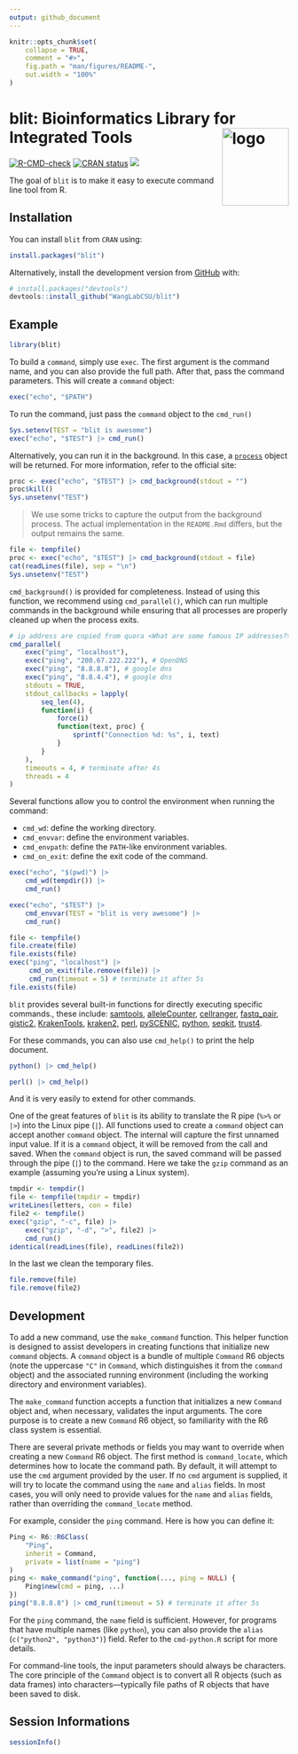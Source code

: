 ```yaml
---
output: github_document
---
```


<!-- README.md is generated from README.Rmd. Please edit that file -->

```r
knitr::opts_chunk$set(
    collapse = TRUE,
    comment = "#>",
    fig.path = "man/figures/README-",
    out.width = "100%"
)
```

# blit: Bioinformatics Library for Integrated Tools <img src="man/figures/logo.png" alt="logo" align="right" height="140" width="120"/>

<!-- badges: start -->
[![R-CMD-check](https://github.com/WangLabCSU/blit/actions/workflows/R-CMD-check.yaml/badge.svg)](https://github.com/WangLabCSU/blit/actions/workflows/R-CMD-check.yaml)
[![CRAN status](https://www.r-pkg.org/badges/version/blit)](https://CRAN.R-project.org/package=blit)
[![](https://cranlogs.r-pkg.org/badges/blit)](https://cran.r-project.org/package=blit)
<!-- badges: end -->

The goal of `blit` is to make it easy to execute command line tool from R.

## Installation

You can install `blit` from `CRAN` using:
```r
install.packages("blit")
```

Alternatively, install the development version from
[GitHub](https://github.com/) with:
``` r
# install.packages("devtools")
devtools::install_github("WangLabCSU/blit")
```

## Example
```r
library(blit)
```

To build a `command`, simply use `exec`. The first argument is the command name,
and you can also provide the full path. After that, pass the command parameters.
This will create a `command` object:
```r
exec("echo", "$PATH")
```

To run the command, just pass the `command` object to the `cmd_run()`
```r
Sys.setenv(TEST = "blit is awesome")
exec("echo", "$TEST") |> cmd_run()
```

Alternatively, you can run it in the background. In this case, a
[`process`](https://processx.r-lib.org/index.html) object will be returned. For
more information, refer to the official site:
```r
proc <- exec("echo", "$TEST") |> cmd_background(stdout = "")
proc$kill()
Sys.unsetenv("TEST")
```

> We use some tricks to capture the output from the background process. The
actual implementation in the `README.Rmd` differs, but the output remains the
same.

```r
file <- tempfile()
proc <- exec("echo", "$TEST") |> cmd_background(stdout = file)
cat(readLines(file), sep = "\n")
Sys.unsetenv("TEST")
```

`cmd_background()` is provided for completeness. Instead of using this function,
we recommend using `cmd_parallel()`, which can run multiple commands in the
background while ensuring that all processes are properly cleaned up when the
process exits.
```r
# ip address are copied from quora <What are some famous IP addresses?>: https://qr.ae/pYlnbQ
cmd_parallel(
    exec("ping", "localhost"),
    exec("ping", "208.67.222.222"), # OpenDNS
    exec("ping", "8.8.8.8"), # google dns
    exec("ping", "8.8.4.4"), # google dns
    stdouts = TRUE,
    stdout_callbacks = lapply(
        seq_len(4),
        function(i) {
            force(i)
            function(text, proc) {
                sprintf("Connection %d: %s", i, text)
            }
        }
    ),
    timeouts = 4, # terminate after 4s
    threads = 4
)
```

Several functions allow you to control the environment when running the command:

  - `cmd_wd`: define the working directory.
  - `cmd_envvar`: define the environment variables.
  - `cmd_envpath`: define the `PATH`-like environment variables.
  - `cmd_on_exit`: define the exit code of the command.

```r
exec("echo", "$(pwd)") |>
    cmd_wd(tempdir()) |>
    cmd_run()
```

```r
exec("echo", "$TEST") |>
    cmd_envvar(TEST = "blit is very awesome") |>
    cmd_run()
```

```r
file <- tempfile()
file.create(file)
file.exists(file)
exec("ping", "localhost") |>
     cmd_on_exit(file.remove(file)) |> 
     cmd_run(timeout = 5) # terminate it after 5s
file.exists(file)
```

`blit` provides several built-in functions for directly executing specific
commands., these include:
[samtools](https://www.htslib.org/),
[alleleCounter](https://github.com/cancerit/alleleCount),
[cellranger](https://www.10xgenomics.com/cn/support/software/cell-ranger/latest),
[fastq_pair](https://github.com/linsalrob/fastq-pair),
[gistic2](https://broadinstitute.github.io/gistic2/),
[KrakenTools](https://github.com/jenniferlu717/KrakenTools),
[kraken2](https://github.com/DerrickWood/kraken2/wiki/Manual),
[perl](https://www.perl.org/), [pySCENIC](https://github.com/aertslab/pySCENIC),
[python](https://www.python.org/), [seqkit](https://bioinf.shenwei.me/seqkit/),
[trust4](https://github.com/liulab-dfci/TRUST4).

For these commands, you can also use `cmd_help()` to print the help document.
```r
python() |> cmd_help()
```

```r
perl() |> cmd_help()
```

And it is very easily to extend for other commands.

One of the great features of `blit` is its ability to translate the R pipe
(`%>%` or `|>`) into the Linux pipe (`|`). All functions used to create a
`command` object can accept another `command` object. The internal will capture
the first unnamed input value. If it is a `command` object, it will be removed
from the call and saved. When the `command` object is run, the saved command
will be passed through the pipe (`|`) to the command. Here we take the `gzip`
command as an example (assuming you're using a Linux system).

```r
tmpdir <- tempdir()
file <- tempfile(tmpdir = tmpdir)
writeLines(letters, con = file)
file2 <- tempfile()
exec("gzip", "-c", file) |>
    exec("gzip", "-d", ">", file2) |>
    cmd_run()
identical(readLines(file), readLines(file2))
```

In the last we clean the temporary files.
```r
file.remove(file)
file.remove(file2)
```

## Development
To add a new command, use the `make_command` function. This helper function is
designed to assist developers in creating functions that initialize new
`command` objects. A `command` object is a bundle of multiple `Command` R6
objects (note the uppercase `"C"` in `Command`, which distinguishes it from the
`command` object) and the associated running environment (including the working
directory and environment variables).

The `make_command` function accepts a function that initializes a new `Command`
object and, when necessary, validates the input arguments. The core purpose is
to create a new `Command` R6 object, so familiarity with the R6 class system is
essential.

There are several private methods or fields you may want to override when
creating a new `Command` R6 object. The first method is `command_locate`, which
determines how to locate the command path. By default, it will attempt to use
the `cmd` argument provided by the user. If no `cmd` argument is supplied, it
will try to locate the command using the `name` and `alias` fields.  In most
cases, you will only need to provide values for the `name` and `alias` fields,
rather than overriding the `command_locate` method.

For example, consider the `ping` command. Here is how you can define it:
```r
Ping <- R6::R6Class(
    "Ping",
    inherit = Command,
    private = list(name = "ping")
)
ping <- make_command("ping", function(..., ping = NULL) {
    Ping$new(cmd = ping, ...)
})
ping("8.8.8.8") |> cmd_run(timeout = 5) # terminate it after 5s
```

For the `ping` command, the `name` field is sufficient. However, for programs
that have multiple names (like `python`), you can also provide the `alias`
(`c("python2", "python3")`) field. Refer to the `cmd-python.R` script for more
details.

For command-line tools, the input parameters should always be characters. The
core principle of the `Command` object is to convert all R objects (such as data
frames) into characters—typically file paths of R objects that have been saved
to disk.


## Session Informations
```r
sessionInfo()
```

